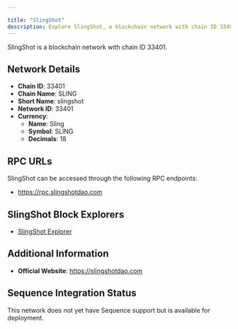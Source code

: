 ```yaml
---

title: "SlingShot"
description: Explore SlingShot, a blockchain network with chain ID 33401. Learn about its native currency, Sling, and how to interact with the network.
---
```




SlingShot is a blockchain network with chain ID 33401.

## Network Details

- **Chain ID**: 33401
- **Chain Name**: SLING
- **Short Name**: slingshot
- **Network ID**: 33401
- **Currency**: 
  - **Name**: Sling
  - **Symbol**: SLING
  - **Decimals**: 18

## RPC URLs

SlingShot can be accessed through the following RPC endpoints:

- https://rpc.slingshotdao.com

## SlingShot Block Explorers

- [SlingShot Explorer](https://explore.slingshotdao.com)

## Additional Information

- **Official Website**: https://slingshotdao.com

## Sequence Integration Status

This network does not yet have Sequence support but is available for deployment.
